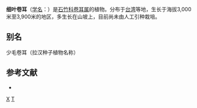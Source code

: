 {{Speciesbox 
| taxon = Cerastium subpilosum
| authority = [[早田文藏|Hayata]]
}}

'''细叶卷耳'''（[[学名|学名]]：{{lang|la|''Cerastium subpilosum''}}）是[[石竹科|石竹科]][[卷耳属|卷耳属]]的植物。分布于[[台湾|台湾]]等地，生长于海拔3,000米至3,900米的地区，多生长在山坡上，目前尚未由人工引种栽培。

== 别名 ==
少毛卷耳（拉汉种子植物名称）

== 参考文献 ==
<div class="references-small">
* {{cite web| url =http://www.bioinfo.cn/db05/KmzwSpecies.php?action=view&id=2474| title =细叶卷耳| work =《中国高等植物数据库全库》| publisher =中国科学院微生物研究所| author =昆明植物研究所| accessdate =2009-02-23| deadurl =yes| archiveurl =https://web.archive.org/web/20160305060930/http://www.bioinfo.cn/db05/KmzwSpecies.php?action=view&id=2474| archivedate =2016-03-05}}
</div>
{{Taxonbar|from=Q15226040}}

[[Category:卷耳属|X]]
[[Category:台灣植物|T]]


{{植物小作品}}